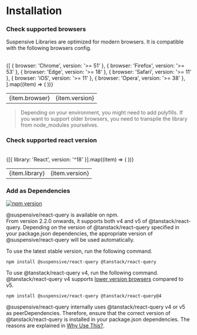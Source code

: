 
# Installation

<Steps>

### Check supported browsers

Suspensive Libraries are optimized for modern browsers. It is compatible with the following browsers config.

<br />

<table>
  <tbody>
    {[
      { browser: 'Chrome', version: '>= 51' },
      { browser: 'Firefox', version: '>= 53' },
      { browser: 'Edge', version: '>= 18' },
      { browser: 'Safari', version: '>= 11' },
      { browser: 'iOS', version: '>= 11' },
      { browser: 'Opera', version: '>= 38' },
    ].map((item) => (
      <tr key={item.browser}>
        <td>{item.browser}</td>
        <td className="text-center">{item.version}</td>
      </tr>
    ))}
  </tbody>
</table>

> Depending on your environment, you might need to add polyfills. If you want to support older browsers, you need to transpile the library from node_modules yourselves.

### Check supported react version

<br />

<table>
  <tbody>
    {[{ library: 'React', version: '^18' }].map((item) => (
      <tr key={item.library}>
        <td>{item.library}</td>
        <td className="text-center">{item.version}</td>
      </tr>
    ))}
  </tbody>
</table>

### Add as Dependencies

[![npm version](https://img.shields.io/npm/v/@suspensive/react-query?color=000&labelColor=000&logo=npm&label=)](https://www.npmjs.com/package/@suspensive/react-query)

@suspensive/react-query is available on npm.  
From version 2.2.0 onwards, it supports both v4 and v5 of @tanstack/react-query. Depending on the version of @tanstack/react-query specified in your package.json dependencies, the appropriate version of @suspensive/react-query will be used automatically.

To use the latest stable version, run the following command.

```shell npm2yarn
npm install @suspensive/react-query @tanstack/react-query
```

To use @tanstack/react-query v4, run the following command.  
@tanstack/react-query v4 supports [lower version browsers](/docs/react-query/motivation#solution-for-the-issue-of-tanstackreact-query-v5-not-being-able-to-support-lower-version-browsers-due-to-es-private-field) compared to v5.

```shell npm2yarn
npm install @suspensive/react-query @tanstack/react-query@4
```

<Callout type='info'>

@suspensive/react-query internally uses @tanstack/react-query v4 or v5 as peerDependencies. Therefore, ensure that the correct version of @tanstack/react-query is installed in your package.json dependencies. The reasons are explained in [Why Use This?](/docs/react-query/motivation).

</Callout>

</Steps>
